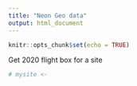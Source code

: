 ```yaml
---
title: "Neon Geo data"
output: html_document
---
```


```r
knitr::opts_chunk$set(echo = TRUE)
```

Get 2020 flight box for a site

```r
# mysite <- 
```

